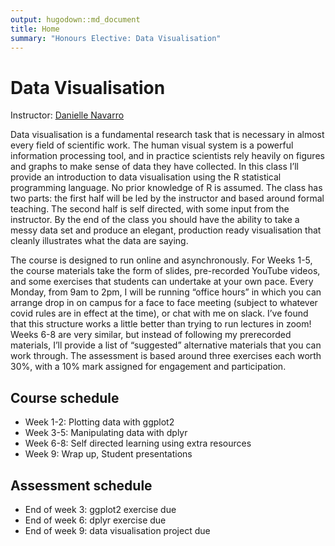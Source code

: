 ```yaml
---
output: hugodown::md_document
title: Home
summary: "Honours Elective: Data Visualisation"
---
```


# Data Visualisation

Instructor: [Danielle Navarro](https://djnavarro.net)

Data visualisation is a fundamental research task that is necessary in almost every field of scientific work. The human visual system is a powerful information processing tool, and in practice scientists rely heavily on figures and graphs to make sense of data they have collected. In this class I'll provide an introduction to data visualisation using the R statistical programming language. No prior knowledge of R is assumed. The class has two parts: the first half will be led by the instructor and based around formal teaching. The second half is self directed, with some input from the instructor. By the end of the class you should have the ability to take a messy data set and produce an elegant, production ready visualisation that cleanly illustrates what the data are saying.

The course is designed to run online and asynchronously. For Weeks 1-5, the course materials take the form of slides, pre-recorded YouTube videos, and some exercises that students can undertake at your own pace. Every Monday, from 9am to 2pm, I will be running "office hours" in which you can arrange drop in on campus for a face to face meeting (subject to whatever covid rules are in effect at the time), or chat with me on slack. I've found that this structure works a little better than trying to run lectures in zoom! Weeks 6-8 are very similar, but instead of following my prerecorded materials, I'll provide a list of "suggested" alternative materials that you can work through. The assessment is based around three exercises each worth 30%, with a 10% mark assigned for engagement and participation. 


## Course schedule

- Week 1-2: Plotting data with ggplot2
- Week 3-5: Manipulating data with dplyr
- Week 6-8: Self directed learning using extra resources 
- Week 9: Wrap up, Student presentations

## Assessment schedule

- End of week 3: ggplot2 exercise due
- End of week 6: dplyr exercise due
- End of week 9: data visualisation project due
 

<br><br><br>
